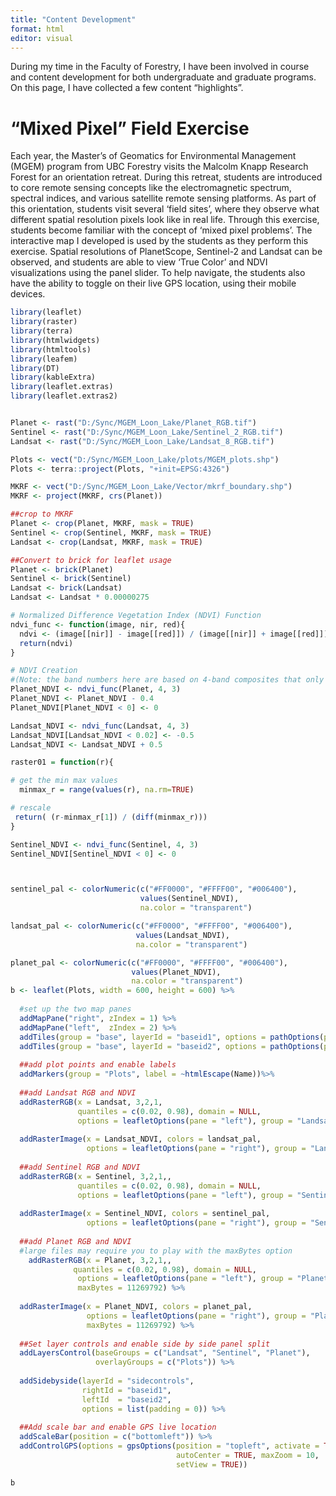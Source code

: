 ```yaml
---
title: "Content Development"
format: html
editor: visual
---
```


During my time in the Faculty of Forestry, I have been involved in course and content development for both undergraduate and graduate programs. On this page, I have collected a few content "highlights".

# "Mixed Pixel" Field Exercise

Each year, the Master's of Geomatics for Environmental Management (MGEM) program from UBC Forestry visits the Malcolm Knapp Research Forest for an orientation retreat. During this retreat, students are introduced to core remote sensing concepts like the electromagnetic spectrum, spectral indices, and various satellite remote sensing platforms. As part of this orientation, students visit several 'field sites', where they observe what different spatial resolution pixels look like in real life. Through this exercise, students become familiar with the concept of 'mixed pixel problems'. The interactive map I developed is used by the students as they perform this exercise. Spatial resolutions of PlanetScope, Sentinel-2 and Landsat can be observed, and students are able to view 'True Color' and NDVI visualizations using the panel slider. To help navigate, the students also have the ability to toggle on their live GPS location, using their mobile devices.

```r

library(leaflet)
library(raster)
library(terra)
library(htmlwidgets)
library(htmltools)
library(leafem)
library(DT)
library(kableExtra)
library(leaflet.extras)
library(leaflet.extras2)


Planet <- rast("D:/Sync/MGEM_Loon_Lake/Planet_RGB.tif")
Sentinel <- rast("D:/Sync/MGEM_Loon_Lake/Sentinel_2_RGB.tif")
Landsat <- rast("D:/Sync/MGEM_Loon_Lake/Landsat_8_RGB.tif")

Plots <- vect("D:/Sync/MGEM_Loon_Lake/plots/MGEM_plots.shp")
Plots <- terra::project(Plots, "+init=EPSG:4326")

MKRF <- vect("D:/Sync/MGEM_Loon_Lake/Vector/mkrf_boundary.shp")
MKRF <- project(MKRF, crs(Planet))

##crop to MKRF
Planet <- crop(Planet, MKRF, mask = TRUE)
Sentinel <- crop(Sentinel, MKRF, mask = TRUE)
Landsat <- crop(Landsat, MKRF, mask = TRUE)

##Convert to brick for leaflet usage
Planet <- brick(Planet)
Sentinel <- brick(Sentinel)
Landsat <- brick(Landsat)
Landsat <- Landsat * 0.00000275

# Normalized Difference Vegetation Index (NDVI) Function
ndvi_func <- function(image, nir, red){
  ndvi <- (image[[nir]] - image[[red]]) / (image[[nir]] + image[[red]])
  return(ndvi)
}

# NDVI Creation
#(Note: the band numbers here are based on 4-band composites that only include RGB and NIR)
Planet_NDVI <- ndvi_func(Planet, 4, 3)
Planet_NDVI <- Planet_NDVI - 0.4
Planet_NDVI[Planet_NDVI < 0] <- 0

Landsat_NDVI <- ndvi_func(Landsat, 4, 3)
Landsat_NDVI[Landsat_NDVI < 0.02] <- -0.5
Landsat_NDVI <- Landsat_NDVI + 0.5

raster01 = function(r){

# get the min max values
  minmax_r = range(values(r), na.rm=TRUE) 

# rescale 
 return( (r-minmax_r[1]) / (diff(minmax_r)))
}

Sentinel_NDVI <- ndvi_func(Sentinel, 4, 3)
Sentinel_NDVI[Sentinel_NDVI < 0] <- 0



sentinel_pal <- colorNumeric(c("#FF0000", "#FFFF00", "#006400"),
                             values(Sentinel_NDVI),
                             na.color = "transparent")

landsat_pal <- colorNumeric(c("#FF0000", "#FFFF00", "#006400"),
                            values(Landsat_NDVI),
                            na.color = "transparent")

planet_pal <- colorNumeric(c("#FF0000", "#FFFF00", "#006400"),
                           values(Planet_NDVI),
                           na.color = "transparent")
b <- leaflet(Plots, width = 600, height = 600) %>%
  
  #set up the two map panes
  addMapPane("right", zIndex = 1) %>%
  addMapPane("left",  zIndex = 2) %>%
  addTiles(group = "base", layerId = "baseid1", options = pathOptions(pane = "right")) %>%
  addTiles(group = "base", layerId = "baseid2", options = pathOptions(pane = "left")) %>%
  
  ##add plot points and enable labels
  addMarkers(group = "Plots", label = ~htmlEscape(Name))%>%
  
  ##add Landsat RGB and NDVI
  addRasterRGB(x = Landsat, 3,2,1,
               quantiles = c(0.02, 0.98), domain = NULL,
               options = leafletOptions(pane = "left"), group = "Landsat") %>%
  
  addRasterImage(x = Landsat_NDVI, colors = landsat_pal,
                 options = leafletOptions(pane = "right"), group = "Landsat") %>%
  
  ##add Sentinel RGB and NDVI
  addRasterRGB(x = Sentinel, 3,2,1,,
               quantiles = c(0.02, 0.98), domain = NULL,
               options = leafletOptions(pane = "left"), group = "Sentinel") %>%
  
  addRasterImage(x = Sentinel_NDVI, colors = sentinel_pal,
                 options = leafletOptions(pane = "right"), group = "Sentinel") %>%
  
  ##add Planet RGB and NDVI
  #large files may require you to play with the maxBytes option
    addRasterRGB(x = Planet, 3,2,1,,
              quantiles = c(0.02, 0.98), domain = NULL,
               options = leafletOptions(pane = "left"), group = "Planet",
               maxBytes = 11269792) %>%
  
  addRasterImage(x = Planet_NDVI, colors = planet_pal,
                 options = leafletOptions(pane = "right"), group = "Planet",
                 maxBytes = 11269792) %>%
  
  ##Set layer controls and enable side by side panel split
  addLayersControl(baseGroups = c("Landsat", "Sentinel", "Planet"),
                   overlayGroups = c("Plots")) %>%
  
  addSidebyside(layerId = "sidecontrols",
                rightId = "baseid1",
                leftId  = "baseid2",
                options = list(padding = 0)) %>%
  
  ##Add scale bar and enable GPS live location
  addScaleBar(position = c("bottomleft")) %>%
  addControlGPS(options = gpsOptions(position = "topleft", activate = TRUE,
                                     autoCenter = TRUE, maxZoom = 10,
                                     setView = TRUE))

```

```r
b
```
